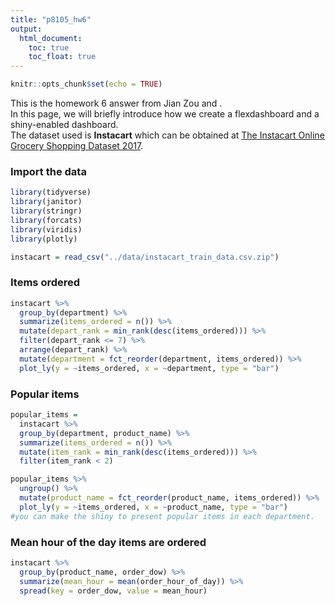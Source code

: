 ```yaml
---
title: "p8105_hw6"
output:
  html_document: 
    toc: true
    toc_float: true
---
```


```r
knitr::opts_chunk$set(echo = TRUE)
```  


This is the homework 6 answer from Jian Zou and .  
In this page, we will briefly introduce how we create a flexdashboard and a shiny-enabled dashboard.  
The dataset used is **Instacart** which can be obtained at [The Instacart Online Grocery Shopping Dataset 2017](https://www.instacart.com/datasets/grocery-shopping-2017).


### Import the data
```r
library(tidyverse)
library(janitor)
library(stringr)
library(forcats)
library(viridis)
library(plotly)

instacart = read_csv("../data/instacart_train_data.csv.zip")
```  


### Items ordered  
```r
instacart %>%
  group_by(department) %>%
  summarize(items_ordered = n()) %>%
  mutate(depart_rank = min_rank(desc(items_ordered))) %>%
  filter(depart_rank <= 7) %>%
  arrange(depart_rank) %>%
  mutate(department = fct_reorder(department, items_ordered)) %>%
  plot_ly(y = ~items_ordered, x = ~department, type = "bar")
```


### Popular items
```r
popular_items =
  instacart %>% 
  group_by(department, product_name) %>%
  summarize(items_ordered = n()) %>%
  mutate(item_rank = min_rank(desc(items_ordered))) %>%
  filter(item_rank < 2)

popular_items %>%
  ungroup() %>%
  mutate(product_name = fct_reorder(product_name, items_ordered)) %>%
  plot_ly(y = ~items_ordered, x = ~product_name, type = "bar") 
#you can make the shiny to present popular items in each department.
```


### Mean hour of the day items are ordered
```r
instacart %>%
  group_by(product_name, order_dow) %>%
  summarize(mean_hour = mean(order_hour_of_day)) %>%
  spread(key = order_dow, value = mean_hour) 

```